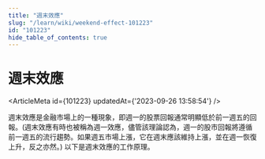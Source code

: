 ```yaml
---
title: "週末效應"
slug: "/learn/wiki/weekend-effect-101223"
id: "101223"
hide_table_of_contents: true
---
```



# 週末效應

<ArticleMeta id={101223} updatedAt={'2023-09-26 13:58:54'} />
<div className='border-solid border-b border-t-0 my-4 border-[var(--ifm-color-gray-300)]' />

週末效應是金融市場上的一種現象，即週一的股票回報通常明顯低於前一週五的回報。(週末效應有時也被稱為週一效應，儘管該理論認為，週一的股市回報將遵循前一週五的流行趨勢。如果週五市場上漲，它在週末應該維持上漲，並在週一恢復上升，反之亦然。) 以下是週末效應的工作原理。
